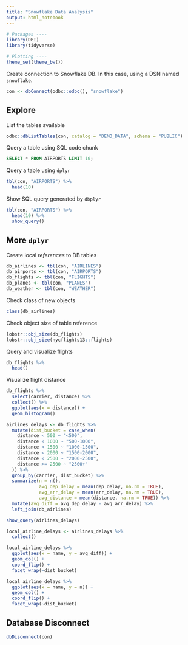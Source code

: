 ```yaml
---
title: "Snowflake Data Analysis"
output: html_notebook
---
```


```r
# Packages ----
library(DBI)
library(tidyverse)

# Plotting ----
theme_set(theme_bw())
```

Create connection to Snowflake DB. In this case, using a DSN named `snowflake`.
```r
con <- dbConnect(odbc::odbc(), "snowflake")
```

## Explore 
List the tables available
```r
odbc::dbListTables(con, catalog = "DEMO_DATA", schema = "PUBLIC")
```

Query a table using SQL code chunk
```sql
SELECT * FROM AIRPORTS LIMIT 10;
```
Query a table using `dplyr`
```r
tbl(con, "AIRPORTS") %>% 
  head(10)
```
Show SQL query generated by `dbplyr`
```r
tbl(con, "AIRPORTS") %>% 
  head(10) %>% 
  show_query()
```

## More `dplyr`
Create local *references* to DB tables
```r
db_airlines <- tbl(con, "AIRLINES")
db_airports <- tbl(con, "AIRPORTS")
db_flights <- tbl(con, "FLIGHTS")
db_planes <- tbl(con, "PLANES")
db_weather <- tbl(con, "WEATHER")
```

Check class of new objects
```r
class(db_airlines)
```

Check object size of table reference
```r
lobstr::obj_size(db_flights)
lobstr::obj_size(nycflights13::flights)
```

Query and visualize flights
```r
db_flights %>% 
  head()
```

Visualize flight distance
```r
db_flights %>% 
  select(carrier, distance) %>% 
  collect() %>% 
  ggplot(aes(x = distance)) +
  geom_histogram()
```



```r
airlines_delays <- db_flights %>% 
  mutate(dist_bucket = case_when(
    distance < 500 ~ "<500",
    distance < 1000 ~ "500-1000",
    distance < 1500 ~ "1000-1500",
    distance < 2000 ~ "1500-2000",
    distance < 2500 ~ "2000-2500",
    distance >= 2500 ~ "2500+"
  )) %>% 
  group_by(carrier, dist_bucket) %>% 
  summarize(n = n(),
            avg_dep_delay = mean(dep_delay, na.rm = TRUE),
            avg_arr_delay = mean(arr_delay, na.rm = TRUE),
            avg_distance = mean(distance, na.rm = TRUE)) %>% 
  mutate(avg_diff = avg_dep_delay - avg_arr_delay) %>% 
  left_join(db_airlines)
```

```r
show_query(airlines_delays)
```

```r
local_airline_delays <- airlines_delays %>% 
  collect()
```

```r
local_airline_delays %>% 
  ggplot(aes(x = name, y = avg_diff)) +
  geom_col() +
  coord_flip() +
  facet_wrap(~dist_bucket)
```

```r
local_airline_delays %>% 
  ggplot(aes(x = name, y = n)) +
  geom_col() +
  coord_flip() +
  facet_wrap(~dist_bucket)
```

## Database Disconnect
```r
dbDisconnect(con)
```




